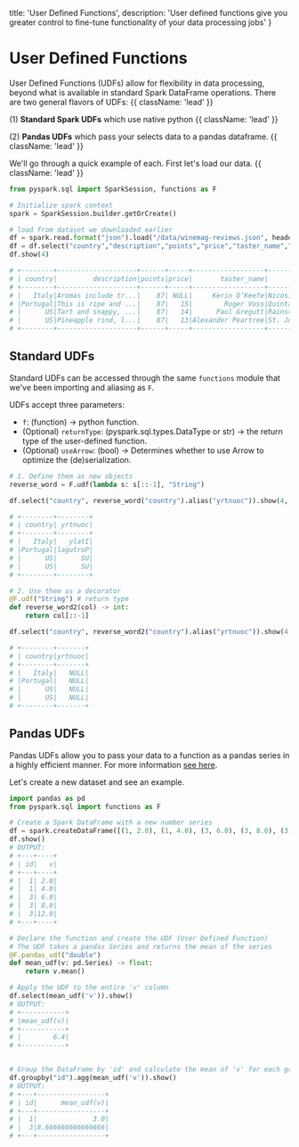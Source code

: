   title: 'User Defined Functions',
  description: 'User defined functions give you greater control to fine-tune functionality of your data processing jobs'
}

# User Defined Functions

User Defined Functions (UDFs) allow for flexibility in data processing, beyond what is available in standard Spark DataFrame operations.
There are two general flavors of UDFs: {{ className: 'lead' }}

(1) **Standard Spark UDFs** which use native python {{ className: 'lead' }}

(2) **Pandas UDFs** which pass your selects data to a pandas dataframe. {{ className: 'lead' }}

We'll go through a quick example of each. First let's load our data. {{ className: 'lead' }}

```python {{ title: 'python' }}
from pyspark.sql import SparkSession, functions as F

# Initialize spark context
spark = SparkSession.builder.getOrCreate()

# load from dataset we downloaded earlier
df = spark.read.format("json").load("/data/winemag-reviews.json", header=True)
df = df.select("country","description","points","price","taster_name","title","variety")
df.show(4)

# +--------+--------------------+------+-----+------------------+--------------------+--------------+
# | country|         description|points|price|       taster_name|               title|       variety|
# +--------+--------------------+------+-----+------------------+--------------------+--------------+
# |   Italy|Aromas include tr...|    87| NULL|     Kerin O’Keefe|Nicosia 2013 Vulk...|   White Blend|
# |Portugal|This is ripe and ...|    87|   15|        Roger Voss|Quinta dos Avidag...|Portuguese Red|
# |      US|Tart and snappy, ...|    87|   14|      Paul Gregutt|Rainstorm 2013 Pi...|    Pinot Gris|
# |      US|Pineapple rind, l...|    87|   13|Alexander Peartree|St. Julian 2013 R...|      Riesling|
# +--------+--------------------+------+-----+------------------+--------------------+--------------+
```

## Standard UDFs

Standard UDFs can be accessed through the same `functions`  module that we've been importing and aliasing as `F`.

UDFs accept three parameters:
* `f`: (function) → python function.
* (Optional) `returnType`: (pyspark.sql.types.DataType or str) → the return type of the user-defined function.
* (Optional) `useArrow`: (bool) → Determines whether to use Arrow to optimize the (de)serialization.

```python {{title:"python"}}
# 1. Define them as new objects
reverse_word = F.udf(lambda s: s[::-1], "String")

df.select("country", reverse_word("country").alias("yrtnuoc")).show(4, True)

# +--------+--------+
# | country| yrtnuoc|
# +--------+--------+
# |   Italy|   ylatI|
# |Portugal|lagutroP|
# |      US|      SU|
# |      US|      SU|
# +--------+--------+

# 2. Use them as a decorator
@F.udf("String") # return type
def reverse_word2(col) -> int:
    return col[::-1]

df.select("country", reverse_word2("country").alias("yrtnuoc")).show(4, True)

# +--------+-------+
# | country|yrtnuoc|
# +--------+-------+
# |   Italy|   NULL|
# |Portugal|   NULL|
# |      US|   NULL|
# |      US|   NULL|
# +--------+-------+
```

## Pandas UDFs

Pandas UDFs allow you to pass your data to a function as a pandas series in a highly efficient manner. For more information [see here](https://docs.databricks.com/en/udf/pandas.html).

Let's create a new dataset and see an example.

```python {{title: "python"}}
import pandas as pd
from pyspark.sql import functions as F

# Create a Spark DataFrame with a new number series
df = spark.createDataFrame([(1, 2.0), (1, 4.0), (3, 6.0), (3, 8.0), (3, 12.0)], ("id", "v"))
df.show()
# OUTPUT:
# +---+----+
# | id|   v|
# +---+----+
# |  1| 2.0|
# |  1| 4.0|
# |  3| 6.0|
# |  3| 8.0|
# |  3|12.0|
# +---+----+

# Declare the function and create the UDF (User Defined Function)
# The UDF takes a pandas Series and returns the mean of the series
@F.pandas_udf("double")
def mean_udf(v: pd.Series) -> float:
    return v.mean()

# Apply the UDF to the entire 'v' column
df.select(mean_udf('v')).show()
# OUTPUT:
# +-----------+
# |mean_udf(v)|
# +-----------+
# |        6.4|
# +-----------+


# Group the DataFrame by 'id' and calculate the mean of 'v' for each group
df.groupby("id").agg(mean_udf('v')).show()
# OUTPUT:
# +---+-----------------+
# | id|      mean_udf(v)|
# +---+-----------------+
# |  1|              3.0|
# |  3|8.666666666666666|
# +---+-----------------+
```